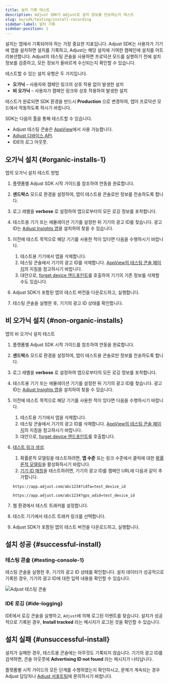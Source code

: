 ```yaml
---
title: 설치 기록 테스트
description: Adjust SDK가 Adjust로 설치 정보를 전송하는지 테스트
slug: ko/sdk/testing/install-recording
sidebar-label: 설치 기록
sidebar-position: 1
---
```


설치는 앱에서 기록되어야 하는 가장 중요한 지표입니다. Adjust SDK는 사용자가 기기에 앱을 설치하면 설치를 기록하고, Adjust는 해당 설치에 기여한 캠페인에 설치를 어트리뷰션합니다. Adjust의 테스팅 콘솔을 사용하면 프로덕션 모드를 실행하기 전에 설치 정보를 검증하고, 모든 정보가 올바르게 수신되는지 확인할 수 있습니다.

테스트할 수 있는 설치 유형은 두 가지입니다.

-  **오가닉** – 사용자와 캠페인 링크의 상호 작용 없이 발생한 설치
-  **비 오가닉** – 사용자가 캠페인 링크와 상호 작용하여 발생한 설치

<Callout type="important">

테스트가 완료되면 SDK 환경을 반드시 **Production** 으로 변경하여, 앱이 프로덕션 모드에서 작동하도록 하시기 바랍니다.

</Callout>

SDK는 다음의 툴을 통해 테스트할 수 있습니다.

-  Adjust 테스팅 콘솔은 [AppView](https://help.adjust.com/ko/article/testing-console)에서 사용 가능합니다.
-  [Adjust 디바이스 API](/ko/api/device-api/inspect).
-  IDE의 로그 아웃풋.

## 오가닉 설치 {#organic-installs-1}

앱의 오가닉 설치 테스트 방법

1. 플랫폼별 Adjust SDK 시작 가이드를 참조하여 연동을 완료합니다.
2. **샌드박스** 모드로 환경을 설정하여, 앱이 테스트용 콘솔로만 정보를 전송하도록 합니다.
3. 로그 레벨을 **verbose** 로 설정하여 앱으로부터의 모든 로깅 정보를 포착합니다.
4. 테스트용 기기 또는 에뮬레이션 기기를 설정한 뒤 기기의 광고 ID를 찾습니다. 광고 ID는 [Adjust Insights 앱](https://apps.apple.com/us/app/adjust-insights/id1125517808)을 설치하여 찾을 수 있습니다.
5. 이전에 테스트 목적으로 해당 기기를 사용한 적이 있다면 다음을 수행하시기 바랍니다.

   1. 테스트용 기기에서 앱을 삭제합니다.
   2. 테스팅 콘솔에서 기기의 광고 ID를 삭제합니다. [AppView의 테스팅 콘솔 페이지](https://help.adjust.com/ko/article/testing-console#forget-device)의 지침을 참고하시기 바랍니다.
   3. 대안으로, [forget device 엔드포인트](/ko/api/device-api/forget/)를 호출하여 기기의 기존 정보를 삭제할 수도 있습니다.

6. Adjust SDK가 포함된 앱의 테스트 버전을 다운로드하고, 실행합니다.
7. 테스팅 콘솔을 실행한 후, 기기의 광고 ID 상태를 확인합니다.

## 비 오가닉 설치 {#non-organic-installs}

앱의 비 오가닉 설치 테스트

1. 플랫폼별 Adjust SDK 시작 가이드를 참조하여 연동을 완료합니다.

2. **샌드박스** 모드로 환경을 설정하여, 앱이 테스트용 콘솔로만 정보를 전송하도록 합니다.

3. 로그 레벨을 **verbose** 로 설정하여 앱으로부터의 모든 로깅 정보를 포착합니다.

4. 테스트용 기기 또는 에뮬레이션 기기를 설정한 뒤 기기의 광고 ID를 찾습니다. 광고 ID는 [Adjust Insights 앱](https://apps.apple.com/us/app/adjust-insights/id1125517808)을 설치하여 찾을 수 있습니다.

5. 이전에 테스트 목적으로 해당 기기를 사용한 적이 있다면 다음을 수행하시기 바랍니다.

   1. 테스트용 기기에서 앱을 삭제합니다.
   2. 테스팅 콘솔에서 기기의 광고 ID를 삭제합니다. [AppView의 테스팅 콘솔 페이지](https://help.adjust.com/ko/article/testing-console-suite#forget-device)의 지침을 참고하시기 바랍니다.
   3. 대안으로, [forget device 엔드포인트](/ko/api/device-api/forget/)를 호출합니다.

6. [테스트 링크 생성](https://help.adjust.com/ko/article/links).

   1. 확률론적 모델링을 테스트하려면, **앱 수준** 또는 링크 수준에서 클릭에 대한 [확률론적 모델링](https://help.adjust.com/ko/article/attribution-settings-app-level)을 활성화하시기 바랍니다.
   2. [기기 ID 매칭](https://help.adjust.com/ko/article/attribution-methods#deterministic-attribution)을 테스트하려면, 기기의 광고 ID를 캠페인 URL에 다음과 같이 추가합니다.

   ```text
   https://app.adjust.com/abc1234?idfa=test_device_id
   ```

   ```text
   https://app.adjust.com/abc1234?gps_adid=test_device_id
   ```

7. 웹 환경에서 테스트 트래커를 설정합니다.

8. 테스트 기기에서 테스트 트래커 링크를 선택합니다.

9. Adjust SDK가 포함된 앱의 테스트 버전을 다운로드하고, 실행합니다.

## 설치 성공 {#successful-install}

### 테스팅 콘솔 {#testing-console-1}

테스팅 콘솔을 실행한 후, 기기의 광고 ID 상태를 확인합니다. 설치 데이터가 성공적으로 기록된 경우, 기기의 광고 ID에 대한 입력 내용을 확인할 수 있습니다.

![Adjust 테스팅 콘솔](@images/sdk-testing/install/testing-console.png)

### IDE 로깅 {#ide-logging}

IDE에서 로깅 콘솔을 실행하고, `Adjust`에 의해 로그된 이벤트를 찾습니다. 설치가 성공적으로 기록된 경우, **Install tracked** 라는 메시지가 로그된 것을 확인할 수 있습니다.

## 설치 실패 {#unsuccessful-install}

설치가 실패한 경우, 테스트용 콘솔에는 아무것도 기록되지 않습니다. 기기의 광고 ID를 검색하면, 콘솔 아웃풋에 **Advertising ID not found** 라는 메시지가 나타납니다.

플랫폼별 시작 가이드의 모든 단계를 수행하였는지 확인하시고, 문제가 계속되는 경우 Adjust 담당자나 [Adjust 서포트팀](mailto:support@adjust.com)에 문의하시기 바랍니다.
